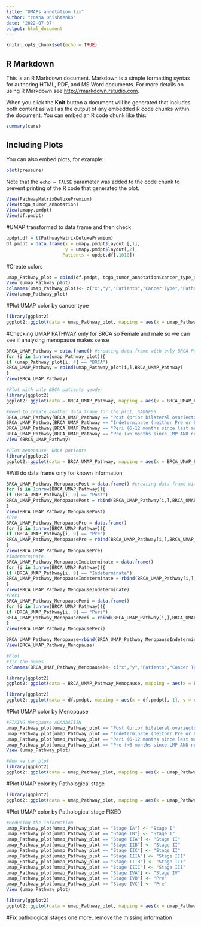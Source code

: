 ```yaml
---
title: "UMAPs annotation fix"
author: "Yoana Onishtenko"
date: '2022-07-07'
output: html_document
---
```


```r
knitr::opts_chunk$set(echo = TRUE)
```

## R Markdown

This is an R Markdown document. Markdown is a simple formatting syntax for authoring HTML, PDF, and MS Word documents. For more details on using R Markdown see <http://rmarkdown.rstudio.com>.

When you click the **Knit** button a document will be generated that includes both content as well as the output of any embedded R code chunks within the document. You can embed an R code chunk like this:

```r
summary(cars)
```

## Including Plots

You can also embed plots, for example:

```r
plot(pressure)
```

Note that the `echo = FALSE` parameter was added to the code chunk to prevent printing of the R code that generated the plot.


````r
View(PathwayMatrixDeluxePremium)
View(tcga_tumor_annotation)
View(umapy.pmdpt)
View(df.pmdpt)
````

#UMAP transformed to data frame and then check
````r
updpt.df = t(PathwayMatrixDeluxePremium)
df.pmdpt = data.frame(x = umapy.pmdpt$layout [,1],
                      y = umapy.pmdpt$layout[,2],
                     Patients = updpt.df[,1010])
````

#Create colors 
```r
umap_Pathway_plot = cbind(df.pmdpt, tcga_tumor_annotation$cancer_type_abbreviation, tcga_tumor_annotation$ajcc_pathologic_tumor_stage, tcga_tumor_annotation$clinical_stage, tcga_tumor_annotation$sample_type, tcga_tumor_annotation$gender,tcga_tumor_annotation$menopause_status)
View (umap_Pathway_plot)
colnames(umap_Pathway_plot)<- c("x","y","Patients","Cancer Type","Pathological Stage","Clinical Stage","Sample Type","Gender","Menopause Status")
View(umap_Pathway_plot)
````

#Plot UMAP color by cancer type
````r
library(ggplot2)
ggplot2::ggplot(data = umap_Pathway_plot, mapping = aes(x = umap_Pathway_plot[, 1], y = umap_Pathway_plot[, 2])) + geom_point(alpha = 0.9) + aes(color=umap_Pathway_plot$`Cancer Type`) + scale_colour_viridis_d(option = "plasma color") + ggtitle("Cancer Type all patients UMAP") + xlab("1") + ylab("2")

````

#Checking UMAP PATHWAY only for BRCA so Female and male so we can see if analysing menopause makes sense 

````r
BRCA_UMAP_Pathway = data.frame() #creating data frame with only BRCA Patients
for (i in 1:nrow(umap_Pathway_plot)){
if (umap_Pathway_plot[i, 4] == "BRCA")
BRCA_UMAP_Pathway = rbind(umap_Pathway_plot[i,],BRCA_UMAP_Pathway)
}
View(BRCA_UMAP_Pathway)

#Plot with only BRCA patients gender
library(ggplot2)
ggplot2::ggplot(data = BRCA_UMAP_Pathway, mapping = aes(x = BRCA_UMAP_Pathway[, 1], y = BRCA_UMAP_Pathway[, 2])) + geom_point(alpha = 1.5) + aes(color=BRCA_UMAP_Pathway$Gender) + scale_colour_viridis_d(option = "plasma color") + ggtitle("BRCA Patients Gender") + xlab("1") + ylab("2")

#Need to create another data frame for the plot, SADNESS
BRCA_UMAP_Pathway[BRCA_UMAP_Pathway == "Post (prior bilateral ovariectomy OR >12 mo since LMP with no prior hysterectomy)"] <- "Post"
BRCA_UMAP_Pathway[BRCA_UMAP_Pathway == "Indeterminate (neither Pre or Postmenopausal)"] <- "Indeterminate"
BRCA_UMAP_Pathway[BRCA_UMAP_Pathway == "Peri (6-12 months since last menstrual period)"] <- "Peri"
BRCA_UMAP_Pathway[BRCA_UMAP_Pathway == "Pre (<6 months since LMP AND no prior bilateral ovariectomy AND not on estrogen replacement)"] <- "Pre"
View (BRCA_UMAP_Pathway)

#Plot menopause  BRCA patients
library(ggplot2)
ggplot2::ggplot(data = BRCA_UMAP_Pathway, mapping = aes(x = BRCA_UMAP_Pathway[, 1], y = BRCA_UMAP_Pathway[, 2])) + geom_point(alpha = 1.5) + aes(color=BRCA_UMAP_Pathway$`Menopause Status`) + scale_colour_viridis_d(option = "plasma color") + ggtitle("BRCA Patients Menopause status") + xlab("1") + ylab("2")
````

#Will do data frame only for known information 
````r
BRCA_UMAP_Pathway_MenopausePost = data.frame() #creating data frame with only BRCA Patients and only known information for menopause
for (i in 1:nrow(BRCA_UMAP_Pathway)){
if (BRCA_UMAP_Pathway[i, 9] == "Post")
BRCA_UMAP_Pathway_MenopausePost = rbind(BRCA_UMAP_Pathway[i,],BRCA_UMAP_Pathway_MenopausePost)
}
View(BRCA_UMAP_Pathway_MenopausePost)
#Pre
BRCA_UMAP_Pathway_MenopausePre = data.frame() 
for (i in 1:nrow(BRCA_UMAP_Pathway)){
if (BRCA_UMAP_Pathway[i, 9] == "Pre")
BRCA_UMAP_Pathway_MenopausePre = rbind(BRCA_UMAP_Pathway[i,],BRCA_UMAP_Pathway_MenopausePre)
}
View(BRCA_UMAP_Pathway_MenopausePre)
#Indeterminate
BRCA_UMAP_Pathway_MenopauseIndeterminate = data.frame() 
for (i in 1:nrow(BRCA_UMAP_Pathway)){
if (BRCA_UMAP_Pathway[i, 9] == "Indeterminate")
BRCA_UMAP_Pathway_MenopauseIndeterminate = rbind(BRCA_UMAP_Pathway[i,],BRCA_UMAP_Pathway_MenopauseIndeterminate)
}
View(BRCA_UMAP_Pathway_MenopauseIndeterminate)
#Peri
BRCA_UMAP_Pathway_MenopausePeri = data.frame() 
for (i in 1:nrow(BRCA_UMAP_Pathway)){
if (BRCA_UMAP_Pathway[i, 9] == "Peri")
BRCA_UMAP_Pathway_MenopausePeri = rbind(BRCA_UMAP_Pathway[i,],BRCA_UMAP_Pathway_MenopausePeri)
}
View(BRCA_UMAP_Pathway_MenopausePeri)

BRCA_UMAP_Pathway_Menopause=rbind(BRCA_UMAP_Pathway_MenopauseIndeterminate,BRCA_UMAP_Pathway_MenopausePeri,BRCA_UMAP_Pathway_MenopausePost, BRCA_UMAP_Pathway_MenopausePre)
View(BRCA_UMAP_Pathway_Menopause)

#Plot
#fix the names 
colnames(BRCA_UMAP_Pathway_Menopause)<- c("x","y","Patients","Cancer Type","Pathological Stage","Clinical Stage","Sample Type","Gender","Menopause Status")

library(ggplot2)
ggplot2::ggplot(data = BRCA_UMAP_Pathway_Menopause, mapping = aes(x = BRCA_UMAP_Pathway_Menopause[, 1], y = BRCA_UMAP_Pathway_Menopause[, 2])) + geom_point(alpha = 0.9) + aes(color=BRCA_UMAP_Pathway_Menopause$`Menopause Status`) + scale_colour_viridis_d(option = "plasma color") + ggtitle("BRCA Menoopause only known info") + xlab("1") + ylab("2")
````

````r

library(ggplot2)
ggplot2::ggplot(data = df.pmdpt, mapping = aes(x = df.pmdpt[, 1], y = df.pmdpt[, 2])) + geom_point(alpha = 1.5) + aes(color=tcga_tumor_annotation$cancer_type_abbreviation) + scale_colour_viridis_d(option = "plasma color") + ggtitle("Cancer Type all patients UMAP") + xlab("1") + ylab("2")
````

#Plot UMAP color by Menopause
````r
#FIXING Menopause AGAAAAIIIN
umap_Pathway_plot[umap_Pathway_plot == "Post (prior bilateral ovariectomy OR >12 mo since LMP with no prior hysterectomy)"] <- "Post"
umap_Pathway_plot[umap_Pathway_plot == "Indeterminate (neither Pre or Postmenopausal)"] <- "Indeterminate"
umap_Pathway_plot[umap_Pathway_plot == "Peri (6-12 months since last menstrual period)"] <- "Peri"
umap_Pathway_plot[umap_Pathway_plot == "Pre (<6 months since LMP AND no prior bilateral ovariectomy AND not on estrogen replacement)"] <- "Pre"
View (umap_Pathway_plot)

#Now we can plot
library(ggplot2)
ggplot2::ggplot(data = umap_Pathway_plot, mapping = aes(x = umap_Pathway_plot[, 1], y = umap_Pathway_plot[, 2])) + geom_point(alpha = 0.9) + aes(color=umap_Pathway_plot$`Menopause Status`) + scale_colour_viridis_d(option = "plasma color") + ggtitle("Menopause all patients UMAP") + xlab("1") + ylab("2")
````

#Plot UMAP color by Pathological stage
````r
library(ggplot2)
ggplot2::ggplot(data = umap_Pathway_plot, mapping = aes(x = umap_Pathway_plot[, 1], y = umap_Pathway_plot[, 2])) + geom_point(alpha = 0.9) + aes(color=umap_Pathway_plot$`Pathological Stage`) + scale_colour_viridis_d(option = "plasma color") + ggtitle("Pathological Stage all patients UMAP") + xlab("1") + ylab("2")
````

#Plot UMAP color by Pathological stage FIXED
````r

#Reducing the information 
umap_Pathway_plot[umap_Pathway_plot == "Stage IA"] <- "Stage I"
umap_Pathway_plot[umap_Pathway_plot == "Stage IB"] <- "Stage I"
umap_Pathway_plot[umap_Pathway_plot == "Stage IIA"] <- "Stage II"
umap_Pathway_plot[umap_Pathway_plot == "Stage IIB"] <- "Stage II"
umap_Pathway_plot[umap_Pathway_plot == "Stage IIC"] <- "Stage II"
umap_Pathway_plot[umap_Pathway_plot == "Stage IIIA"] <- "Stage III"
umap_Pathway_plot[umap_Pathway_plot == "Stage IIIB"] <- "Stage III"
umap_Pathway_plot[umap_Pathway_plot == "Stage IIIC"] <- "Stage III"
umap_Pathway_plot[umap_Pathway_plot == "Stage IVA"] <- "Stage IV"
umap_Pathway_plot[umap_Pathway_plot == "Stage IVB"] <- "Pre"
umap_Pathway_plot[umap_Pathway_plot == "Stage IVC"] <- "Pre"
View (umap_Pathway_plot)

library(ggplot2)
ggplot2::ggplot(data = umap_Pathway_plot, mapping = aes(x = umap_Pathway_plot[, 1], y = umap_Pathway_plot[, 2])) + geom_point(alpha = 0.9) + aes(color=umap_Pathway_plot$`Pathological Stage`) + scale_colour_viridis_d(option = "plasma color") + ggtitle("Pathological Stage all patients UMAP") + xlab("1") + ylab("2")
````

#Fix pathological stages one more, remove the missing information
````r
````

